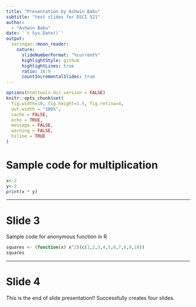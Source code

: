 ```yaml
---
title: "Presentation by Ashwin Babu"
subtitle: "test slides for DSCI 521"  
author: 
  - "Ashwin Babu"
date: '`r Sys.Date()`'
output:
  xaringan::moon_reader:
    nature:
      slideNumberFormat: "%current%"
      highlightStyle: github
      highlightLines: true
      ratio: 16:9
      countIncrementalSlides: true
---
```

```r
options(htmltools.dir.version = FALSE)
knitr::opts_chunk$set(
  fig.width=10, fig.height=1.5, fig.retina=4,
  out.width = "100%",
  cache = FALSE,
  echo = TRUE,
  message = FALSE, 
  warning = FALSE,
  hiline = TRUE
)
```

# Sample code for multiplication

```r
x<-2
y<-3
print(x * y)
```
---

# Slide 3 
Sample code for anonymous function in R


```r
squares <- (function(x) x^2)(c(1,2,3,4,5,6,7,8,9,10))
squares
```
---
# Slide 4 
This is the end of slide presentation!! Successfully creates four slides.




